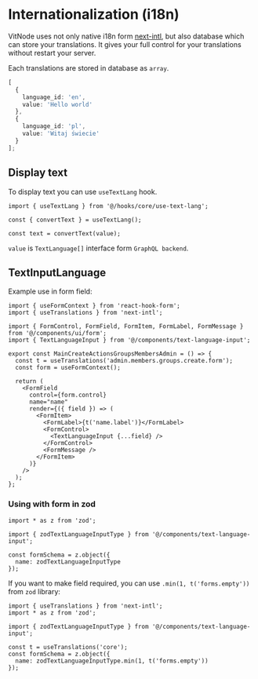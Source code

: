# Internationalization (i18n)

VitNode uses not only native i18n form [next-intl](https://github.com/amannn/next-intl), but also database which can store your translations. It gives your full control for your translations without restart your server.

Each translations are stored in database as `array`.

```ts
[
  {
    language_id: 'en',
    value: 'Hello world'
  },
  {
    language_id: 'pl',
    value: 'Witaj świecie'
  }
];
```

## Display text

To display text you can use `useTextLang` hook.

```tsx
import { useTextLang } from '@/hooks/core/use-text-lang';
```

```tsx
const { convertText } = useTextLang();

const text = convertText(value);
```

`value` is `TextLanguage[]` interface form `GraphQL backend`.

## TextInputLanguage

Example use in form field:

```tsx
import { useFormContext } from 'react-hook-form';
import { useTranslations } from 'next-intl';

import { FormControl, FormField, FormItem, FormLabel, FormMessage } from '@/components/ui/form';
import { TextLanguageInput } from '@/components/text-language-input';
```

```tsx
export const MainCreateActionsGroupsMembersAdmin = () => {
  const t = useTranslations('admin.members.groups.create.form');
  const form = useFormContext();

  return (
    <FormField
      control={form.control}
      name="name"
      render={({ field }) => (
        <FormItem>
          <FormLabel>{t('name.label')}</FormLabel>
          <FormControl>
            <TextLanguageInput {...field} />
          </FormControl>
          <FormMessage />
        </FormItem>
      )}
    />
  );
};
```

### Using with form in zod

```tsx
import * as z from 'zod';

import { zodTextLanguageInputType } from '@/components/text-language-input';
```

```tsx
const formSchema = z.object({
  name: zodTextLanguageInputType
});
```

If you want to make field required, you can use `.min(1, t('forms.empty'))` from `zod` library:

```tsx
import { useTranslations } from 'next-intl';
import * as z from 'zod';

import { zodTextLanguageInputType } from '@/components/text-language-input';
```

```tsx
const t = useTranslations('core');
const formSchema = z.object({
  name: zodTextLanguageInputType.min(1, t('forms.empty'))
});
```
